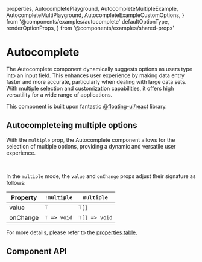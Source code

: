   properties,
  AutocompletePlayground,
  AutocompleteMultipleExample,
  AutocompleteMultiPlayground,
  AutocompleteExampleCustomOptions,
} from '@components/examples/autocomplete'
  defaultOptionType,
  renderOptionProps,
} from '@components/examples/shared-props'

# Autocomplete

The Autocomplete component dynamically suggests options as users type into an input field. This enhances user experience by making data entry faster and more accurate, particularly when dealing with large data sets. With multiple selection and customization capabilities, it offers high versatility for a wide range of applications.

This component is built upon fantastic [@floating-ui/react](https://floating-ui.com/) library.<br/>

<AutocompletePlayground />

## Autocompleteing multiple options

With the `multiple` prop, the Autocomplete component allows for the selection of multiple options, providing a dynamic and versatile user experience.

<br />
<AutocompleteMultiPlayground />

In the `multiple` mode, the `value` and `onChange` props adjust their signature as follows:

| Property | `!multiple` | `multiple`    |
| -------- | ----------- | ------------- |
| value    | `T`         | `T[]`         |
| onChange | `T => void` | `T[] => void` |

For more details, please refer to the [properties table.](#onChange)

## Component API

<PropsTable
  properties={properties}
  name='Autocomplete'
  description='The main Autocomplete component. Extends props of <a href="/docs/components/input-base">InputBase</a> component.'
/>

<PropsTable
  properties={defaultOptionType}
  name='AutocompleteOptionType'
  description='Default option shape. You can provide your own option shape by passing it to component.'
/>
